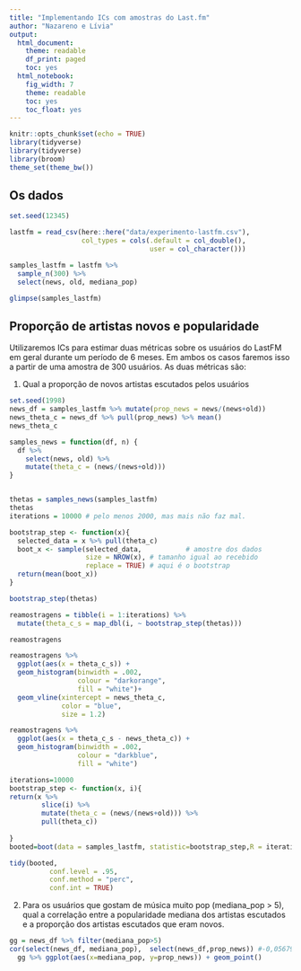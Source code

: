 ```yaml
---
title: "Implementando ICs com amostras do Last.fm"
author: "Nazareno e Lívia"
output:
  html_document:
    theme: readable
    df_print: paged
    toc: yes
  html_notebook:
    fig_width: 7
    theme: readable
    toc: yes
    toc_float: yes
---
```


```r
knitr::opts_chunk$set(echo = TRUE)
library(tidyverse)
library(tidyverse)
library(broom)
theme_set(theme_bw())
```

## Os dados

```r
set.seed(12345)

lastfm = read_csv(here::here("data/experimento-lastfm.csv"), 
                  col_types = cols(.default = col_double(), 
                                   user = col_character()))

samples_lastfm = lastfm %>% 
  sample_n(300) %>% 
  select(news, old, mediana_pop)

glimpse(samples_lastfm)
```

## Proporção de artistas novos e popularidade

Utilizaremos ICs para estimar duas métricas sobre os usuários do LastFM em geral durante um período de 6 meses. Em ambos os casos faremos isso a partir de uma amostra de 300 usuários. As duas métricas são: 

1. Qual a proporção de novos artistas escutados pelos usuários


```r
set.seed(1998)
news_df = samples_lastfm %>% mutate(prop_news = news/(news+old))
news_theta_c = news_df %>% pull(prop_news) %>% mean()
news_theta_c
```

```r
samples_news = function(df, n) {
  df %>%
    select(news, old) %>% 
    mutate(theta_c = (news/(news+old)))
}


thetas = samples_news(samples_lastfm)
thetas
iterations = 10000 # pelo menos 2000, mas mais não faz mal.

bootstrap_step <- function(x){
  selected_data = x %>% pull(theta_c)
  boot_x <- sample(selected_data,           # amostre dos dados
                   size = NROW(x), # tamanho igual ao recebido
                   replace = TRUE) # aqui é o bootstrap
  return(mean(boot_x))
}

bootstrap_step(thetas)

```
```r
reamostragens = tibble(i = 1:iterations) %>% 
  mutate(theta_c_s = map_dbl(i, ~ bootstrap_step(thetas)))

reamostragens
```


```r
reamostragens %>%
  ggplot(aes(x = theta_c_s)) +
  geom_histogram(binwidth = .002,
                 colour = "darkorange",
                 fill = "white")+
  geom_vline(xintercept = news_theta_c,
             color = "blue",
             size = 1.2)

reamostragens %>%
  ggplot(aes(x = theta_c_s - news_theta_c)) +
  geom_histogram(binwidth = .002,
                 colour = "darkblue",
                 fill = "white")
```

```r
iterations=10000
bootstrap_step <- function(x, i){
return(x %>%
        slice(i) %>%
        mutate(theta_c = (news/(news+old))) %>%
        pull(theta_c))
  
}
booted=boot(data = samples_lastfm, statistic=bootstrap_step,R = iterations)

```

```r


tidy(booted, 
          conf.level = .95,
          conf.method = "perc",
          conf.int = TRUE)
```

2. Para os usuários que gostam de música muito pop (mediana_pop > 5), qual a correlação entre a popularidade mediana dos artistas escutados e a proporção dos artistas escutados que eram novos. 

```r
gg = news_df %>% filter(mediana_pop>5) 
cor(select(news_df, mediana_pop),  select(news_df,prop_news)) #-0,05679804
  gg %>% ggplot(aes(x=mediana_pop, y=prop_news)) + geom_point()



```

